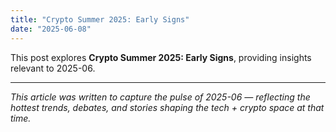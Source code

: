 ```yaml
---
title: "Crypto Summer 2025: Early Signs"
date: "2025-06-08"
---
```


This post explores **Crypto Summer 2025: Early Signs**, providing insights relevant to 2025-06.

---

*This article was written to capture the pulse of 2025-06 — reflecting the hottest trends, debates, and stories shaping the tech + crypto space at that time.*
